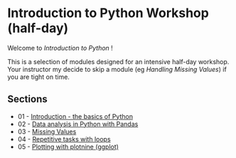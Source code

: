 # Introduction to Python Workshop (half-day)

Welcome to _Introduction to Python_ !

This is a selection of modules designed for an intensive half-day workshop. Your instructor my decide to skip a module (eg _Handling Missing Values_) if you are tight on time.

## Sections

* 01 - [Introduction - the basics of Python](modules/intro.qmd)
* 02 - [Data analysis in Python with Pandas](modules/working_with_data.qmd)
* 03 - [Missing Values](modules/missing_values.qmd)
* 04 - [Repetitive tasks with loops](modules/loops.qmd)
* 05 - [Plotting with plotnine (ggplot)](modules/plotting_with_plotnine.qmd)

